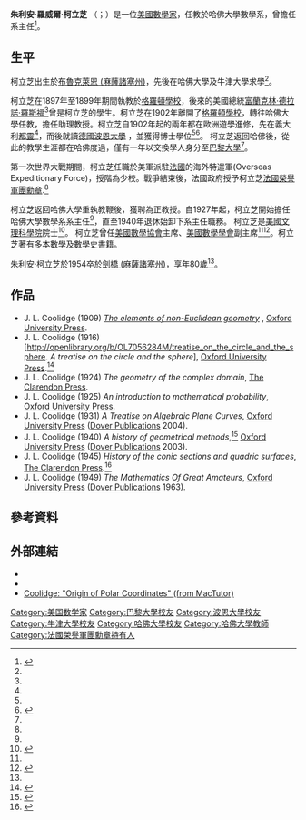 {{Infobox scientist
|name              = 朱利安·柯立芝<br />Julian Coolidge
|image             =
|image_size       = 150px
|caption           = 朱利安·柯立芝
|birth_date        = 1873年9月28日
|birth_place       = [[布魯克萊恩_(麻薩諸塞州)|布魯克萊恩 (麻薩諸塞州)]]
|death_date        = 1954年3月5日
|death_place       = [[劍橋_(麻薩諸塞州)|劍橋 (麻薩諸塞州)]]
|residence         = 
|citizenship       = 
|nationality       = [[美國|美國]]
|ethnicity         = 
|field             = [[數學|數學]]
|work_institutions = [[哈佛大學|哈佛大學]]
|alma_mater        = [[哈佛大學|哈佛大學]] <br/> [[牛津大學|牛津大學]]
|doctoral_advisor  = {{tsl|en|Eduard Study|}}
|doctoral_students = {{tsl|en|Johnson circle||Roger Arthur Johnson}}
|known_for         = 
|author_abbrev_bot = 
|author_abbrev_zoo = 
|influences        = 
|influenced        = [[富蘭克林·德拉諾·羅斯福|富蘭克林·德拉諾·羅斯福]]
|prizes            = 
|religion          = 
|footnotes         = 
|signature         =
}}'''朱利安·羅威爾·柯立芝''' （{{lang-en|Julian Coolidge}}；{{bd|1873年|9月28日|1954年|3月5日}}）是一位[[美國|美國]][[數學家|數學家]]，任教於哈佛大學數學系，曾擔任系主任<ref name="mactutor">{{MacTutor Biography|id= Coolidge}}</ref>。

==生平==
柯立芝出生於[[布魯克萊恩_(麻薩諸塞州)|布魯克萊恩 (麻薩諸塞州)]]，先後在哈佛大學及牛津大學求學<ref name="mactutor"/>。

柯立芝在1897年至1899年期間執教於[[格羅頓學校|格羅頓學校]]，後來的美國總統[[富蘭克林·德拉諾·羅斯福|富蘭克林·德拉諾·羅斯福]]<ref name="mactutor"/>曾是柯立芝的學生。柯立芝在1902年離開了[[格羅頓學校|格羅頓學校]]，轉往哈佛大學任教，擔任助理教授。柯立芝自1902年起的兩年都在歐洲遊學進修，先在義大利[[都靈|都靈]]<ref name="mactutor"/>，而後就讀[[德國|德國]][[波恩大學|波恩大學]] ，並獲得博士學位<ref name="mactutor"/><ref>{{MathGenealogy|id= 30689}}</ref>。 柯立芝返回哈佛後，從此的教學生涯都在哈佛度過，僅有一年以交換學人身分至[[巴黎大學|巴黎大學]]<ref name="mactutor"/>。

第一次世界大戰期間，柯立芝任職於美軍派駐[[法國|法國]]的海外特遣軍(Overseas Expeditionary Force)，授階為少校。戰爭結束後，法國政府授予柯立芝[[法國榮譽軍團勳章|法國榮譽軍團勳章]].<ref name="mactutor"/>

柯立芝返回哈佛大學重執教鞭後，獲聘為正教授。自1927年起，柯立芝開始擔任哈佛大學數學系系主任<ref name="mactutor"/>，直至1940年退休始卸下系主任職務。 柯立芝是[[美國文理科學院|美國文理科學院]]院士<ref>{{citation|title=The Early History of the American Academy of Arts and Sciences|pages=3–23|journal=Bulletin of the American Academy of Arts and Sciences|volume=24|issue=4|year=1971|doi=10.2307/3823172}}</ref>。 柯立芝曾任[[美國數學協會|美國數學協會]]主席、[[美國數學學會|美國數學學會]]副主席<ref name="mactutor"/><ref>{{Cite web |url=http://www.maa.org/history/presidents/coolidge.html |title=MAA presidents: Julian Lowell Coolidge |access-date=2015-05-28 |archive-date=2013-01-26 |archive-url=https://web.archive.org/web/20130126123656/http://www.maa.org/history/presidents/coolidge.html |dead-url=no }}</ref>。柯立芝著有多本[[數學|數學]]及[[數學史|數學史]]書籍。

朱利安·柯立芝於1954卒於[[劍橋_(麻薩諸塞州)|劍橋 (麻薩諸塞州)]]，享年80歲<ref name="mactutor"/>。

==作品==
*J. L. Coolidge (1909) [http://www.gutenberg.org/etext/26373 ''The elements of non-Euclidean geometry''] {{Wayback|url=http://www.gutenberg.org/etext/26373 |date=20090924212959 }}, [[Oxford_University_Press|Oxford University Press]].
*J. L. Coolidge (1916) [http://openlibrary.org/b/OL7056284M/treatise_on_the_circle_and_the_sphere. ''A treatise on the circle and the sphere''], [[Oxford_University_Press|Oxford University Press]].<ref>{{cite journal|author=White, H. S.|authorlink=Henry Seely White|title=Circle and Sphere Geometry|journal=Bull. Amer. Math. Soc.|year=1919|volume=25|issue=10|pages=464–467|url=http://www.ams.org/journals/bull/1919-25-10/S0002-9904-1919-03230-3/|doi=10.1090/s0002-9904-1919-03230-3|access-date=2015-05-28|archive-date=2020-07-03|archive-url=https://web.archive.org/web/20200703054136/https://www.ams.org/journals/bull/1919-25-10/S0002-9904-1919-03230-3/|dead-url=no}}</ref>
*J. L. Coolidge (1924) ''The geometry of the complex domain'', [[The_Clarendon_Press|The Clarendon Press]].
*J. L. Coolidge (1925) ''An introduction to mathematical probability'', [[Oxford_University_Press|Oxford University Press]].
*J. L. Coolidge (1931) ''A Treatise on Algebraic Plane Curves'', [[Oxford_University_Press|Oxford University Press]] ([[Dover_Publications|Dover Publications]] 2004).
*J. L. Coolidge (1940) ''A history of geometrical methods'',<ref>{{cite journal|author=Snyder, Virgil|authorlink=Virgil Snyder|title=Review: J. L. Coolidge, ''A History of Geometrical Methods''|journal=Bull. Amer. Math. Soc.|year=1941|volume=47|issue=1|pages=20–22|url=http://projecteuclid.org/euclid.bams/1183503405|doi=10.1090/s0002-9904-1941-07368-4|access-date=2015-05-28|archive-date=2016-09-24|archive-url=https://web.archive.org/web/20160924230246/http://projecteuclid.org/euclid.bams/1183503405|dead-url=no}}</ref> [[Oxford_University_Press|Oxford University Press]] ([[Dover_Publications|Dover Publications]] 2003).
*J. L. Coolidge (1945) ''History of the conic sections and quadric surfaces'', [[The_Clarendon_Press|The Clarendon Press]].<ref>{{cite journal|author=Blumenthal, Leonard M.|title=Review: J. L. Coolidge, ''A history of the conic sections and quadrics''|journal=Bull. Amer. Math. Soc.|year=1947|volume=53|issue=1, Part 1|page=36|url=http://projecteuclid.org/euclid.bams/1183510301|doi=10.1090/s0002-9904-1947-08730-9|access-date=2015-05-28|archive-date=2019-11-30|archive-url=https://web.archive.org/web/20191130153721/https://projecteuclid.org/euclid.bams/1183510301|dead-url=no}}</ref>
*J. L. Coolidge (1949) ''The Mathematics Of Great Amateurs'', [[Oxford_University_Press|Oxford University Press]] ([[Dover_Publications|Dover Publications]] 1963).

==參考資料==
{{Reflist}}

==外部連結==
* {{Gutenberg author |id=Coolidge,+Julian+Lowell}}
* {{Internet Archive author |sname=Julian Lowell Coolidge |sopt=t}}
* [http://www-history.mcs.st-and.ac.uk/Extras/Coolidge_Polars.html Coolidge: "Origin of Polar Coordinates" (from MacTutor)] {{Wayback|url=http://www-history.mcs.st-and.ac.uk/Extras/Coolidge_Polars.html |date=20060601174931 }}

{{Authority control}}

{{DEFAULTSORT:Coolidge, Julian}}

[[Category:美国数学家|Category:美国数学家]]
[[Category:巴黎大學校友|Category:巴黎大學校友]]
[[Category:波恩大學校友|Category:波恩大學校友]]
[[Category:牛津大學校友|Category:牛津大學校友]]
[[Category:哈佛大學校友|Category:哈佛大學校友]]
[[Category:哈佛大學教師|Category:哈佛大學教師]]
[[Category:法國榮譽軍團勳章持有人|Category:法國榮譽軍團勳章持有人]]